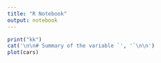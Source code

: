 ```yaml
---
title: "R Notebook"
output: notebook
---
```


```r

print("kk")
cat('\n\n# Summary of the variable `', '`\n\n')
plot(cars)

```